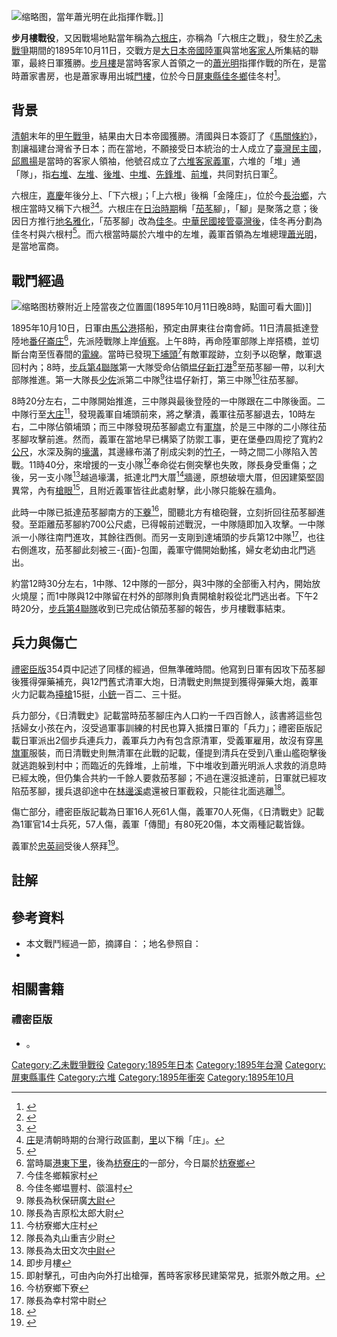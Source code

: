 {{Infobox Military Conflict
|conflict=步月樓戰役（佳冬之戰）
|partof=[[乙未戰爭|乙未戰爭]]
|image=
|caption=
|date=1895年10月11日
|place=[[台灣|台灣]][[屏東縣|屏東]]
|casus=
|territory=
|result=日本獲勝
|combatant1=[[File:Flag_of_Japan.svg|22px]] [[大日本帝國|大日本帝國]]
|combatant2=[[File:Flag_of_Formosa_1895.svg|22px]] [[左堆_(六堆)|左堆]]客家義軍
|commander1=[[File:Flag_of_Japan.svg|22px]] [[乃木希典|乃木希典]]
|commander2=[[File:Flag_of_Formosa_1895.svg|22px]] [[蕭光明|蕭光明]]
|strength1=一步兵中隊（或2步兵連）
|strength2=[[小於|小於]]100，餘為當地[[平民|平民]]（含[[婦女|婦女]]、[[兒童|兒童]]）
|casualties1=16戰死，61受傷
|casualties2=[[大於|大於]]70戰死（含平民），20受傷
|notes=
|campaignbox =
}}
[[File:屏東縣佳冬鄉蕭家古厝的步月樓.jpg|缩略图]]，當年蕭光明在此指揮作戰。]]

'''步月樓戰役'''，又因戰場地點當年稱為[[六根庄|六根庄]]，亦稱為「六根庄之戰」，發生於[[乙未戰爭|乙未戰爭]]期間的1895年10月11日，交戰方是[[大日本帝國陸軍|大日本帝國陸軍]]與當地[[客家人|客家人]]所集結的聯軍，最終日軍獲勝。[[佳冬蕭宅|步月樓]]是當時客家人首領之一的[[蕭光明|蕭光明]]指揮作戰的所在，是當時蕭家書房，也是蕭家專用出城[[門樓|門樓]]，位於今日[[屏東縣|屏東縣]][[佳冬鄉|佳冬鄉]]佳冬村<ref name="屏東縣茄冬文史協會">{{cite web|author=屏東縣茄冬文史協會|title=縣定古蹟─步月樓|url=http://sixstar.moc.gov.tw/blog/Jiangdong/knowHowFronListAction.do?method=doReadKnowHow&source=2&knowhowId=6667|publisher=[[中華民國文化部|文化部]]|accessdate=2015-02-19|archive-date=2019-09-04|archive-url=https://web.archive.org/web/20190904083716/http://sixstar.moc.gov.tw/blog/Jiangdong/knowHowFronListAction.do?method=doReadKnowHow&source=2&knowhowId=6667|dead-url=no}}</ref>。

== 背景 ==
[[清朝|清朝]]末年的[[甲午戰爭|甲午戰爭]]，結果由大日本帝國獲勝。清國與日本簽訂了《[[馬關條約|馬關條約]]》，割讓福建台灣省予日本；而在當地，不願接受日本統治的士人成立了[[臺灣民主國|臺灣民主國]]，[[邱鳳揚|邱鳳揚]]是當時的客家人領袖，他號召成立了[[六堆客家義軍|六堆客家義軍]]，六堆的「堆」通「隊」，指[[右堆_(六堆)|右堆]]、[[左堆_(六堆)|左堆]]、[[後堆_(六堆)|後堆]]、[[中堆_(六堆)|中堆]]、[[先鋒堆_(六堆)|先鋒堆]]、[[前堆_(六堆)|前堆]]，共同對抗日軍<ref name=簡炯仁>{{cite conference|author=簡炯仁|title=屏東平原客家「六堆」聚落的形成及其社會變遷|conference=第四屆國際客家學研討會|date=2000-12|publisher=[[中央研究院|中央研究院]]|pages=1-66|url=http://www.th.gov.tw/culture/6dway/study/study7.pdf|accessdate=2015-02-17|archive-url=https://web.archive.org/web/20150217143650/http://www.th.gov.tw/culture/6dway/study/study7.pdf|archive-date=2015-02-17|dead-url=yes}}</ref>。

六根庄，[[嘉慶|嘉慶]]年後分上、「下六根」；「上六根」後稱「金隆庄」，位於今[[長治鄉|長治鄉]]，六根庄當時又稱下六根<ref>{{cite web|title=竹葉林歷史|url=http://www.pthg.gov.tw/TownCgt/CP.aspx?s=4557&cp=1&n=14365|publisher=長治鄉公所|accessdate=2015-02-18|archive-date=2019-12-05|archive-url=https://web.archive.org/web/20191205030947/https://www.pthg.gov.tw/TownCgt/CP.aspx?s=4557&cp=1&n=14365|dead-url=no}}</ref><ref>[[街庄社鄉|庄]]是清朝時期的台灣行政區劃，[[堡里|里]]以下稱「庄」。</ref>。六根庄在[[台灣日治時期|日治時期]]稱「[[茄苳|茄苳]]腳」，「腳」是聚落之意；後因日方推行[[地名雅化|地名雅化]]，「茄苳腳」改為[[佳冬庄|佳冬]]。[[臺灣戰後時期|中華民國接管臺灣後]]，佳冬再分劃為佳冬村與六根村<ref>{{cite web|title=佳冬鄉-簡介|url=http://www.pthg.gov.tw/TownJto/CP.aspx?s=1378&cp=1&n=11410|publisher=佳冬鄉公所|accessdate=2015-02-18|archive-date=2019-12-04|archive-url=https://web.archive.org/web/20191204093348/https://www.pthg.gov.tw/TownJto/CP.aspx?s=1378&cp=1&n=11410|dead-url=no}}</ref>。而六根當時屬於六堆中的左堆，義軍首領為左堆總理[[蕭光明|蕭光明]]，是當地富商。

== 戰鬥經過 ==
[[File:第二師團枋藔附近上陸當夜之位置圖.jpg|缩略图]]枋藔附近上陸當夜之位置圖(1895年10月11日晚8時，點圖可看大圖)]]

1895年10月10日，日軍由[[馬公港|馬公港]]搭船，預定由屏東往台南會師。11日清晨抵達登陸地[[番仔崙庄|番仔崙庄]]<ref>當時屬[[港東下里|港東下里]]，後為[[枋寮庄|枋寮庄]]的一部分，今日屬於[[枋寮鄉|枋寮鄉]]</ref>，先派陸戰隊上岸[[偵察|偵察]]。上午8時，再命陸軍部隊上岸搭橋，並切斷台南至恆春間的[[電線|電線]]。當時{{link-ja|八重山通報艦|八重山 (通報艦)}}已發現[[下埔頭|下埔頭]]<ref>今佳冬鄉賴家村</ref>有敵軍蹤跡，立刻予以砲擊，敵軍退回村內；8時，[[步兵第4聯隊|步兵第4聯隊]]第一大隊受命佔領[[塭仔新打港|塭仔新打港]]<ref>今佳冬鄉塭豐村、燄溫村</ref>至茄苳腳一帶，以利大部隊推進。第一大隊長{{link-ja|山田忠三郎|山田忠三郎}}[[少佐|少佐]]派第二中隊<ref>隊長為秋保研廣[[大尉|大尉]]</ref>往塭仔新打，第三中隊<ref>隊長為吉原松太郎大尉</ref>往茄苳腳。

8時20分左右，二中隊開始推進，三中隊與最後登陸的一中隊跟在二中隊後面。二中隊行至[[大庄|大庄]]<ref>今枋寮鄉大庄村</ref>，發現義軍自埔頭前來，將之擊潰，義軍往茄苳腳退去，10時左右，二中隊佔領埔頭；而三中隊發現茄苳腳處立有[[軍旗|軍旗]]，於是三中隊的二小隊往茄苳腳攻擊前進。然而，義軍在當地早已構築了防禦工事，更在堡壘四周挖了寬約2[[公尺|公尺]]，水深及胸的[[壕溝|壕溝]]，其邊緣布滿了削成尖刺的[[竹子|竹子]]，一時之間二小隊陷入苦戰。11時40分，來增援的一支小隊<ref>隊長為丸山重吉少尉</ref>奉命從右側突擊也失敗，隊長身受重傷；之後，另一支小隊<ref>隊長為太田文次[[中尉|中尉]]</ref>越過壕溝，抵達北門大厝<ref>即步月樓</ref>牆邊，原想破壞大厝，但因建築堅固異常，內有[[槍眼|槍眼]]<ref>即射擊孔，可由內向外打出槍彈，舊時客家移民建築常見，抵禦外敵之用。</ref>，且附近義軍皆往此處射擊，此小隊只能躲在牆角。

此時一中隊已抵達茄苳腳南方的[[下藔|下藔]]<ref>今枋寮鄉下寮</ref>，聞聽北方有槍砲聲，立刻折回往茄苳腳進發。至距離茄苳腳約700公尺處，已得報前述戰況，一中隊隨即加入攻擊。一中隊派一小隊往南門進攻，其餘往西側。而另一支剛到達埔頭的步兵第12中隊<ref>隊長為幸村常中尉</ref>，也往右側進攻，茄苳腳此刻被三-{面}-包圍，義軍守備開始動搖，婦女老幼由北門逃出。

約當12時30分左右，1中隊、12中隊的一部分，與3中隊的全部衝入村內，開始放火燒屋；而1中隊與12中隊留在村外的部隊則負責開槍射殺從北門逃出者。下午2時20分，[[步兵第4聯隊|步兵第4聯隊]]收到已完成佔領茄苳腳的報告，步月樓戰事結束。

== 兵力與傷亡 ==
[[#禮密臣版|禮密臣版]]354頁中記述了同樣的經過，但無準確時間。他寫到日軍有因攻下茄苳腳後獲得彈藥補充，與12門舊式清軍大炮，日清戰史則無提到獲得彈藥大炮，義軍火力記載為[[抬槍|擡槍]]15挺，[[小銃|小銃]]一百二、三十挺。

兵力部分，《日清戰史》記載當時茄苳腳庄內人口約一千四百餘人，該書將這些包括婦女小孩在內，沒受過軍事訓練的村民也算入抵擋日軍的「兵力」；禮密臣版記載日軍派出2個步兵連兵力，義軍兵力內有包含原清軍，受義軍雇用，故沒有穿[[黑旗軍|黑旗軍]]服裝，而日清戰史則無清軍在此戰的記載，僅提到清兵在受到八重山艦砲擊後就逃跑躲到村中；而臨近的先鋒堆，上前堆，下中堆收到蕭光明派人求救的消息時已經太晚，但仍集合共約一千餘人要救茄苳腳；不過在還沒抵達前，日軍就已經攻陷茄苳腳，援兵退卻途中在[[林邊溪|林邊溪]]處還被日軍截殺，只能往北面逃離<ref>{{cite book|author=[[日本參謀本部|日本參謀本部]]|title=《明治二十七八年日清戦史. 第７巻》|year=1907|pages=409|url=http://kindai.ndl.go.jp/info:ndljp/pid/774127|accessdate=2015-02-19|language=ja|archive-date=2016-03-04|archive-url=https://web.archive.org/web/20160304125033/http://kindai.ndl.go.jp/info:ndljp/pid/774127|dead-url=no}}</ref>。

傷亡部分，禮密臣版記載為日軍16人死61人傷，義軍70人死傷，《日清戰史》記載為1軍官14士兵死，57人傷，義軍「傳聞」有80死20傷，本文兩種記載皆錄。

義軍於[[忠英祠|忠英祠]]受後人祭拜<ref name="張丞仁2">{{Cite news|url=http://com.tacocity.com.tw/liouduai/topic/index.phtml?doit=mess&tID=2980|title=佳冬忠英祠　淪為雞糞曝曬場|author=張丞仁|language=zh-tw|publisher=東森新聞|date=2004-09-05|accessdate=2016-05-23|archive-date=2018-10-04|archive-url=https://web.archive.org/web/20181004203206/http://com.tacocity.com.tw/liouduai/topic/index.phtml?doit=mess&tID=2980|dead-url=no}}</ref>。

==註解==
{{reflist|2}}

== 參考資料 ==
{{refbegin}}
*本文戰鬥經過一節，摘譯自：{{cite book|author=[[日本參謀本部|日本參謀本部]]|title=《明治二十七八年日清戦史. 第７巻》|year=1907|pages=286-290|url=http://kindai.ndl.go.jp/info:ndljp/pid/774127|accessdate=2015-02-19|language=ja|archive-date=2016-03-04|archive-url=https://web.archive.org/web/20160304125033/http://kindai.ndl.go.jp/info:ndljp/pid/774127|dead-url=no}}；地名參照自：{{cite book|title=攻台战纪: 日清战史·台湾篇|url=http://books.google.com/books?id=Hg1DAAAACAAJ|year=1995|publisher=[[远流出版事业公司|远流出版事业公司]]|isbn=978-957-32-2702-1}}
*{{cite web|author=邱毓琍|title=步月樓之役|url=http://nrch.cca.gov.tw/twpedia.php?id=19957|publisher=文化部國家文化資料庫|accessdate=2015-02-18|deadurl=yes|archiveurl=https://web.archive.org/web/20150219103013/http://nrch.cca.gov.tw/twpedia.php?id=19957|archivedate=2015-02-19}}
{{refend}}

== 相關書籍 ==
=== 禮密臣版 ===
* {{en}}{{cite book|author=[[禮密臣|禮密臣]]（James Wheeler Davidson）|title=《The island of Formosa, past and present. History, people, resources, and commercial prospects. Tea, camphor, sugar, gold, coal, sulphur, economical plants, and other productions》|year=1903|publisher=London and New York : Macmillan & co.; Yokohama [etc.] Kelly & Walsh, ld.|url=https://archive.org/details/islandofformosap00davi}}。
{{乙未戰爭}}
{{台灣戰爭史}}

[[Category:乙未戰爭戰役|Category:乙未戰爭戰役]]
[[Category:1895年日本|Category:1895年日本]]
[[Category:1895年台灣|Category:1895年台灣]]
[[Category:屏東縣事件|Category:屏東縣事件]]
[[Category:六堆|Category:六堆]]
[[Category:1895年衝突|Category:1895年衝突]]
[[Category:1895年10月|Category:1895年10月]]